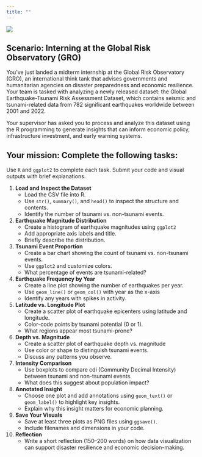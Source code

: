 ```yaml
---
title: ""
---
```


![](plot/econ148-midterm-project.jpg)

## Scenario: Interning at the Global Risk Observatory (GRO)

You’ve just landed a midterm internship at the Global Risk Observatory (GRO), an international think tank that advises governments and humanitarian agencies on disaster preparedness and economic resilience. Your team is tasked with analyzing a newly released dataset: the Global Earthquake-Tsunami Risk Assessment Dataset, which contains seismic and tsunami-related data from 782 significant earthquakes worldwide between 2001 and 2022.

Your supervisor has asked you to process and analyze this dataset using the R programming to generate insights that can inform economic policy, infrastructure investment, and early warning systems.

## Your mission: Complete the following tasks:

Use `R` and `ggplot2` to complete each task. Submit your code and visual outputs with brief explanations.

1.  **Load and Inspect the Dataset**
    -   Load the CSV file into R.
    -   Use `str()`, `summary()`, and `head()` to inspect the structure and contents.
    -   Identify the number of tsunami vs. non-tsunami events.
2.  **Earthquake Magnitude Distribution**
    -   Create a histogram of earthquake magnitudes using `ggplot2`
    -   Add appropriate axis labels and title.
    -   Briefly describe the distribution.
3.  **Tsunami Event Proportion**
    -   Create a bar chart showing the count of tsunami vs. non-tsunami events.
    -   Use `ggplot2` and customize colors.
    -   What percentage of events are tsunami-related?
4.  **Earthquake Frequency by Year**
    -   Create a line plot showing the number of earthquakes per year.
    -   Use `geom_line()` or `geom_col()` with year as the x-axis
    -   Identify any years with spikes in activity.
5.  **Latitude vs. Longitude Plot**
    -   Create a scatter plot of earthquake epicenters using latitude and longitude.
    -   Color-code points by tsunami potential (0 or 1).
    -   What regions appear most tsunami-prone?
6.  **Depth vs. Magnitude**
    -   Create a scatter plot of earthquake depth vs. magnitude
    -   Use color or shape to distinguish tsunami events.
    -   Discuss any patterns you observe.
7.  **Intensity Comparison**
    -   Use boxplots to compare cdi (Community Decimal Intensity) between tsunami and non-tsunami events.
    -   What does this suggest about population impact?
8.  **Annotated Insight**
    -   Choose one plot and add annotations using `geom_text()` or `geom_label()` to highlight key insights.
    -   Explain why this insight matters for economic planning.
9.  **Save Your Visuals**
    -   Save at least three plots as PNG files using `ggsave()`.
    -   Include filenames and dimensions in your code.
10. **Reflection**
    -   Write a short reflection (150–200 words) on how data visualization can support disaster resilience and economic decision-making.